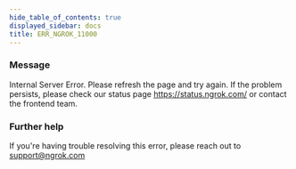 ```yaml
---
hide_table_of_contents: true
displayed_sidebar: docs
title: ERR_NGROK_11000
---
```




### Message

Internal Server Error. Please refresh the page and try again. If the problem persists, please check our status page https://status.ngrok.com/ or contact the frontend team.

<ErrorDetails error="err_ngrok_11000" />

### Further help

If you're having trouble resolving this error, please reach out to [support@ngrok.com](mailto:support@ngrok.com?subject=Help%20with%20ERR_NGROK_11000)
